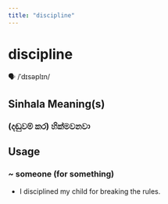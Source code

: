 ```yaml
---
title: "discipline"
---
```


# discipline

🗣️ /ˈdɪsəplɪn/

## Sinhala Meaning(s)

### (දඬුවම් කර) හික්මවනවා

## Usage

### ~ someone (for something)

- I disciplined my child for breaking the rules.


